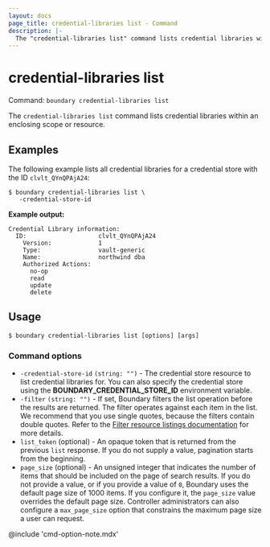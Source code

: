 ```yaml
---
layout: docs
page_title: credential-libraries list - Command
description: |-
  The "credential-libraries list" command lists credential libraries within an enclosing scope or resource.
---
```


# credential-libraries list

Command: `boundary credential-libraries list`

The `credential-libraries list` command lists credential libraries within an enclosing scope or resource.

## Examples

The following example lists all credential libraries for a credential store with the ID `clvlt_QYnQPAjA24`:

```shell-session
$ boundary credential-libraries list \
   -credential-store-id
```

**Example output:**

<CodeBlockConfig hideClipboard>

```plaintext
Credential Library information:
  ID:                    clvlt_QYnQPAjA24
    Version:             1
    Type:                vault-generic
    Name:                northwind dba
    Authorized Actions:
      no-op
      read
      update
      delete
```

</CodeBlockConfig>

## Usage

<CodeBlockConfig hideClipboard>

```shell-session
$ boundary credential-libraries list [options] [args]
```

</CodeBlockConfig>


### Command options

- `-credential-store-id` `(string: "")` - The credential store resource to list credential libraries for.
You can also specify the credential store using the **BOUNDARY_CREDENTIAL_STORE_ID** environment variable.
- `-filter` `(string: "")` - If set, Boundary filters the list operation before the results are returned.
The filter operates against each item in the list.
We recommend that you use single quotes, because the filters contain double quotes.
Refer to the [Filter resource listings documentation](/boundary/docs/concepts/filtering/resource-listing) for more details.
- `list_token` (optional) - An opaque token that is returned from the previous `list` response.
If you do not supply a value, pagination starts from the beginning.
- `page_size` (optional) - An unsigned integer that indicates the number of items that should be included on the page of search results.
If you do not provide a value, or if you provide a value of `0`, Boundary uses the default page size of 1000 items.
If you configure it, the `page_size` value overrides the default page size.
Controller administrators can also configure a `max_page_size` option that constrains the maximum page size a user can request.

@include 'cmd-option-note.mdx'